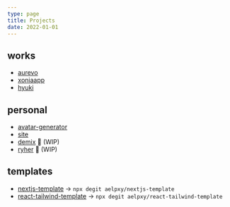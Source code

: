 ```yaml
---
type: page
title: Projects
date: 2022-01-01
---
```



<h2>works</h2>

- [aurevo](https://aurevo.us/)
- [xoniaapp](https://app.xoniaapp.com/)
- [hyuki](https://github.com/hyukidev)

<h2>personal</h2>

- [avatar-generator](https://github.com/Aelpxy/avatar-generator)
- [site](https://aelpxy.space/)
- [demix](https://github.com/Aelpxy/demix) 🚧 (WIP)
- [ryher](https://github.com/aelpxy/ryher) 🚧 (WIP)

<h2>templates</h2>

- [nextjs-template](https://nextjs-template-aelpxy.vercel.app) -> `npx degit aelpxy/nextjs-template`
- [react-tailwind-template](https://react-tailwind-template-five.vercel.app) -> `npx degit aelpxy/react-tailwind-template`
